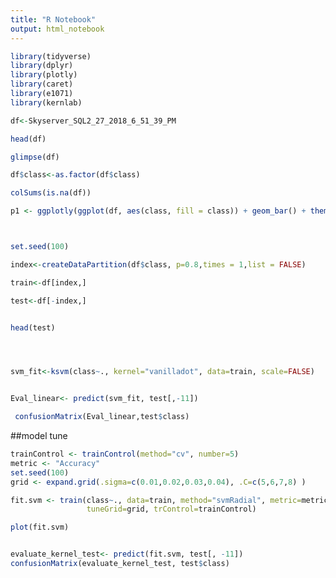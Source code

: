 ```yaml
---
title: "R Notebook"
output: html_notebook
---
```


```r

library(tidyverse)
library(dplyr)
library(plotly)
library(caret)
library(e1071)
library(kernlab)

df<-Skyserver_SQL2_27_2018_6_51_39_PM

head(df)

glimpse(df)

df$class<-as.factor(df$class)

colSums(is.na(df))

p1 <- ggplotly(ggplot(df, aes(class, fill = class)) + geom_bar() + theme_classic())




```

```r
set.seed(100)

index<-createDataPartition(df$class, p=0.8,times = 1,list = FALSE)

train<-df[index,]

test<-df[-index,]


head(test)





```

```r

svm_fit<-ksvm(class~., kernel="vanilladot", data=train, scale=FALSE)


Eval_linear<- predict(svm_fit, test[,-11])

 confusionMatrix(Eval_linear,test$class)


```

##model tune
```r
trainControl <- trainControl(method="cv", number=5)
metric <- "Accuracy"
set.seed(100)
grid <- expand.grid(.sigma=c(0.01,0.02,0.03,0.04), .C=c(5,6,7,8) )

fit.svm <- train(class~., data=train, method="svmRadial", metric=metric, 
                 tuneGrid=grid, trControl=trainControl)

plot(fit.svm)



```
```r

evaluate_kernel_test<- predict(fit.svm, test[, -11])
confusionMatrix(evaluate_kernel_test, test$class)



```




